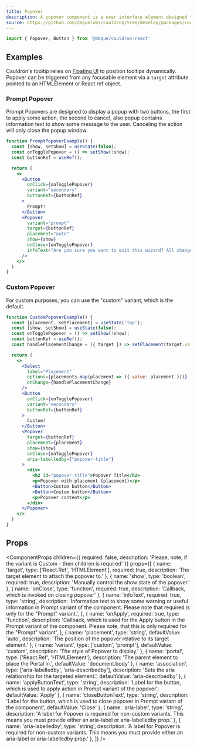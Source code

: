 ```yaml
---
title: Popover
description: A popover component is a user interface element designed to provide contextual information or actions in a compact and non-intrusive manner. 
source: https://github.com/dequelabs/cauldron/tree/develop/packages/react/src/components/Popover/index.tsx
---
```



```js
import { Popover, Button } from '@deque/cauldron-react'
```

## Examples

Cauldron's tooltip relies on [Floating UI](https://floating-ui.com/) to position tooltips dynamically. Popover can be triggered from any focusable element via a `target` attribute pointed to an HTMLElement or React ref object.

### Prompt Popover

Prompt Popovers are designed to display a popup with two buttons, the first to apply some action, the second to cancel, 
also popup contains information text to show some message to the user.
Canceling the action will only close the popup window.

```jsx example
function PromptPopoverExample() {
  const [show, setShow] = useState(false);
  const onTogglePopover = () => setShow(!show);
  const buttonRef = useRef();

  return (
    <>
      <Button 
        onClick={onTogglePopover} 
        variant="secondary" 
        buttonRef={buttonRef}
      >
        Prompt!
      </Button>
      <Popover
        variant="prompt"
        target={buttonRef} 
        placement="auto" 
        show={show} 
        onClose={onTogglePopover}
        infoText="Are you sure you want to exit this wizard? All changes will be lost."
      />
    </>
  )
}
```

### Custom Popover

For custom purposes, you can use the "custom" variant, which is the default.

```jsx example
function CustomPopoverExample() {
  const [placement, setPlacement] = useState('top');
  const [show, setShow] = useState(false);
  const onTogglePopover = () => setShow(!show);
  const buttonRef = useRef();
  const handlePlacementChange = ({ target }) => setPlacement(target.value);

  return (
    <>
      <Select
        label="Placement"
        options={placements.map(placement => ({ value: placement }))}
        onChange={handlePlacementChange}
      />
      <Button 
        onClick={onTogglePopover} 
        variant="secondary" 
        buttonRef={buttonRef}
      >
        Custom!
      </Button>
      <Popover
        target={buttonRef} 
        placement={placement} 
        show={show} 
        onClose={onTogglePopover}
        aria-labelledby={"popover-title"}
      >
        <div>
          <h2 id="popover-title">Popover Title</h2>
          <p>Popover with placement {placement}</p>
          <Button>Custom button</Button>
          <Button>Custom button</Button>
          <p>Popover content</p>
        </div>
      </Popover>
    </>
  )
}
```

## Props

<ComponentProps
  children={{
    required: false,
    description: 'Please, note, if the variant is Custom - then children is required'
  }}
  props={[
    {
      name: 'target',
      type: ['React.Ref', 'HTMLElement'],
      required: true,
      description: 'The target element to attach the popover to.'
    },
    {
      name: 'show',
      type: 'boolean',
      required: true,
      description: 'Manually control the show state of the popover.'
    },
    {
      name: 'onClose',
      type: 'function',
      required: true,
      description: 'Callback, which is invoked on closing popover'
    },
    {
      name: 'infoText',
      required: true,
      type: 'string',
      description: 'Information text to show some warning or useful information in Prompt variant of the component. Please note that required is only for the "Prompt" variant.',
    },
    {
      name: 'onApply',
      required: true,
      type: 'function',
      description: 'Callback, which is used for the Apply button in the Prompt variant of the component. Please note, that this is only required for the "Prompt" variant',
    },
    {
      name: 'placement',
      type: 'string',
      defaultValue: 'auto',
      description: 'The position of the popover relative to its target element.'
    },
    {
      name: 'variant',
      type: ['custom', 'prompt'],
      defaultValue: 'custom',
      description: 'The style of Popover to display.'
    },
    {
      name: 'portal',
      type: ['React.Ref', 'HTMLElement'],
      description: 'The parent element to place the Portal in.',
      defaultValue: 'document.body'
    },
    {
      name: 'association',
      type: ['aria-labelledby', 'aria-describedby'],
      description: 'Sets the aria relationship for the targeted element.',
      defaultValue: 'aria-describedby'
    },
    {
      name: 'applyButtonText',
      type: 'string',
      description: 'Label for the button, which is used to apply action in Prompt variant of the popover',
      defaultValue: 'Apply'
    },
    {
      name: 'closeButtonText',
      type: 'string',
      description: 'Label for the button, which is used to close popover in Prompt variant of the component',
      defaultValue: 'Close'
    },
    {
      name: 'aria-label',
      type: 'string',
      description: 'A label for Popover is required for non-custom variants. This means you must provide either an aria-label or aria-labelledby prop.'
    },
    {
      name: 'aria-labelledby',
      type: 'string',
      description: 'A label for Popover is required for non-custom variants. This means you must provide either an aria-label or aria-labelledby prop.'
    },
  ]}
/>